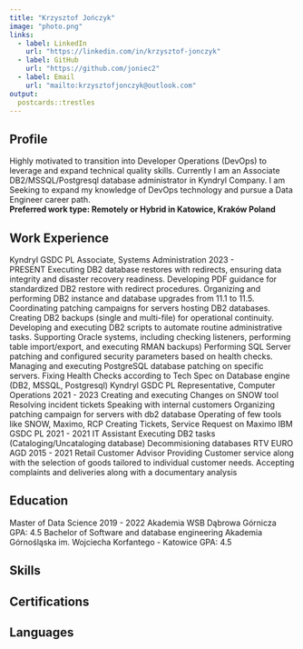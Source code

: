 ```yaml
---
title: "Krzysztof Jończyk"
image: "photo.png"
links:
  - label: LinkedIn
    url: "https://linkedin.com/in/krzysztof-jonczyk"
  - label: GitHub
    url: "https://github.com/joniec2"
  - label: Email
    url: "mailto:krzysztofjonczyk@outlook.com"
output:
  postcards::trestles
---
```


## Profile

Highly motivated to transition into Developer Operations (DevOps) to leverage and expand technical quality skills. Currently I am an Associate DB2/MSSQL/Postgresql database administrator in Kyndryl Company. I am Seeking to expand my knowledge of DevOps technology and pursue a Data Engineer career path.\
**Preferred work type: Remotely or Hybrid in Katowice, Kraków Poland**

## Work Experience

Kyndryl GSDC PL Associate, Systems Administration 2023 - PRESENT Executing DB2 database restores with redirects, ensuring data integrity and disaster recovery readiness. Developing PDF guidance for standardized DB2 restore with redirect procedures. Organizing and performing DB2 instance and database upgrades from 11.1 to 11.5. Coordinating patching campaigns for servers hosting DB2 databases. Creating DB2 backups (single and multi-file) for operational continuity. Developing and executing DB2 scripts to automate routine administrative tasks. Supporting Oracle systems, including checking listeners, performing table import/export, and executing RMAN backups) Performing SQL Server patching and configured security parameters based on health checks. Managing and executing PostgreSQL database patching on specific servers. Fixing Health Checks according to Tech Spec on Database engine (DB2, MSSQL, Postgresql) Kyndryl GSDC PL Representative, Computer Operations 2021 - 2023 Creating and executing Changes on SNOW tool Resolving incident tickets Speaking with internal customers Organizing patching campaign for servers with db2 database Operating of few tools like SNOW, Maximo, RCP Creating Tickets, Service Request on Maximo IBM GSDC PL 2021 - 2021 IT Assistant Executing DB2 tasks (Cataloging/Uncataloging database) Decommisioning databases RTV EURO AGD 2015 - 2021 Retail Customer Advisor Providing Customer service along with the selection of goods tailored to individual customer needs. Accepting complaints and deliveries along with a documentary analysis

## Education

Master of Data Science 2019 - 2022 Akademia WSB Dąbrowa Górnicza GPA: 4.5 Bachelor of Software and database engineering Akademia Górnośląska im. Wojciecha Korfantego - Katowice GPA: 4.5

## Skills

## Certifications

## Languages
